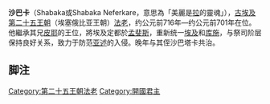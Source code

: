 {{Pharaoh Infobox
|Name=沙巴卡
|Image=Shabaqo-DonationStela.jpg
|Caption=沙巴卡的纪念碑，藏于纽约[[大都会艺术博物馆|大都会艺术博物馆]] |
|NomenHiero=<hiero>SA-E10-kA</hiero>
|Nomen=''Shabaka''<ref>[http://www.digitalegypt.ucl.ac.uk/chronology/shabako.html] King Shabako</ref>
|PrenomenHiero=<hiero>ra-nfr-kA</hiero>
|Prenomen=''Neferkare'' <br/>Beautiful is the Soul of Re
|GoldenHiero= <hiero>-s-b-q:N17:N17-</hiero>
|Golden=''Sebeqtawy''
|NebtyHiero=<hiero>s-b-q:N17:N17</hiero>
|Nebty=''Sebeqtawy''
|HorusHiero=<hiero>s-b-q:N17:N17</hiero>
|Horus=''Sebeqtawy''
|Reign=约前721年—约前707年6月（一说为约前716年—约前702年）
|Predecessor=[[皮耶|皮耶]]
|Successor=[[沙巴塔卡|沙巴塔卡]]
|Spouse=Qalhata, Mesbat, 可能还有Tabekenamun
|Children=[[塔沃塔玛尼|塔沃塔玛尼]], Haremakhet, Piankharty, Isetemkheb<ref name="DH">Aidan Dodson & Dyan Hilton: ''The Complete Royal Families of Ancient Egypt''. Thames & Hudson, 2004, ISBN 0-500-05128-3 p.237</ref>|
|Dynasty=[[第二十五王朝|第二十五王朝]]
|Father= [[卡施塔|卡施塔]]
|Mother= Pebatjma
|Born=
|Died=约前707年或约前706年 |
|Burial={{le|El-Kurru}}
|Monuments=[[沙巴卡碑|沙巴卡碑]]
|Alt=
|}}
'''沙巴卡'''（Shabaka或Shabaka Neferkare，意思為「美麗是[[拉|拉]]的靈魂」），[[古埃及|古埃及]][[埃及第二十五王朝|第二十五王朝]]（埃塞俄比亚王朝）[[法老|法老]]，约公元前716年—约公元前701年在位。他繼承其兄[[皮耶|皮耶]]的王位，將埃及定都於[[孟斐斯|孟斐斯]]，重新统一[[埃及|埃及]]和[[库施|库施]]，与祭司阶层保持良好关系，致力于防范[[亚述|亚述]]的入侵。晚年与其侄沙巴塔卡共治。

==脚注==
{{Commons category|Shabaka}}
{{reflist}}
{{Pharaoh | Prev=[[皮耶|皮耶]] | Dynasty=[[埃及第二十五王朝|第二十五王朝]] | Next=[[沙巴塔卡|沙巴塔卡]]}}

{{著名埃及统治者}}
[[Category:第二十五王朝法老|Category:第二十五王朝法老]]
[[Category:開國君主|Category:開國君主]]